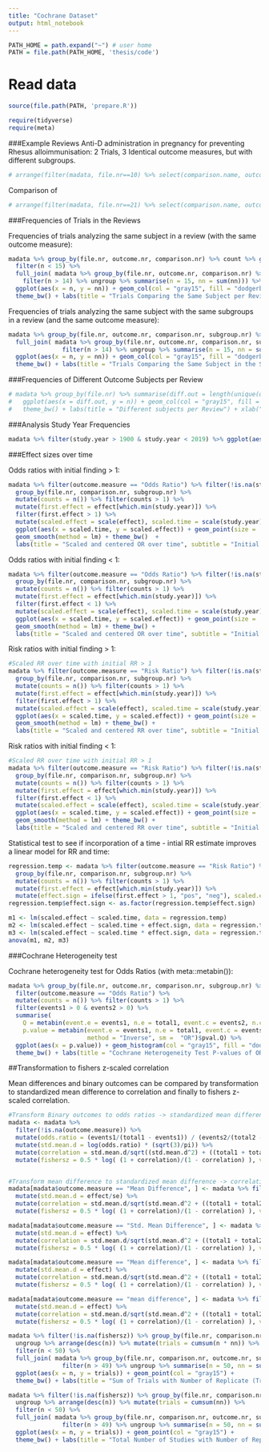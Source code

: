 ```yaml
---
title: "Cochrane Dataset"
output: html_notebook
---
```


```r
PATH_HOME = path.expand("~") # user home
PATH = file.path(PATH_HOME, 'thesis/code')
```

# Read data
```r
source(file.path(PATH, 'prepare.R'))
```

```r
require(tidyverse)
require(meta)
```

###Example Reviews
Anti-D administration in pregnancy for preventing Rhesus alloimmunisation: 2 Trials, 3 Identical outcome measures, but with different subgroups.

```r
# arrange(filter(madata, file.nr==10) %>% select(comparison.name, outcome.name, outcome.measure, subgroup.name, study.name), study.name)
```

Comparison of 

```r
# arrange(filter(madata, file.nr==21) %>% select(comparison.name, outcome.name, outcome.measure, subgroup.name, study.name), study.name)
```

###Frequencies of Trials in the Reviews

Frequencies of trials analyzing the same subject in a review (with the same outcome measure):

```r
madata %>% group_by(file.nr, outcome.nr, comparison.nr) %>% count %>% group_by(n) %>% count %>% 
  filter(n < 15) %>% 
  full_join( madata %>% group_by(file.nr, outcome.nr, comparison.nr) %>% count %>% group_by(n) %>% count %>% 
    filter(n > 14) %>% ungroup %>% summarise(n = 15, nn = sum(nn))) %>%  
  ggplot(aes(x = n, y = nn)) + geom_col(col = "gray15", fill = "dodgerblue") +
  theme_bw() + labs(title = "Trials Comparing the Same Subject per Review") + ylab("Trials")
```

Frequencies of trials analyzing the same subject with the same subgroups in a review (and the same outcome measure):

```r
madata %>% group_by(file.nr, outcome.nr, comparison.nr, subgroup.nr) %>% count %>% group_by(n) %>% count %>% filter(n < 15) %>% 
  full_join( madata %>% group_by(file.nr, outcome.nr, comparison.nr, subgroup.nr) %>% count %>% group_by(n) %>% count %>% 
               filter(n > 14) %>% ungroup %>% summarise(n = 15, nn = sum(nn))) %>%  
  ggplot(aes(x = n, y = nn)) + geom_col(col = "gray15", fill = "dodgerblue") +
  theme_bw() + labs(title = "Trials Comparing the Same Subject in the Same Subgroups per Review") +  ylab ("Trials")
```

###Frequencies of Different Outcome Subjects per Review

```r
# madata %>% group_by(file.nr) %>% summarise(diff.out = length(unique(outcome.name))) %>% count(diff.out) %>%  
#   ggplot(aes(x = diff.out, y = n)) + geom_col(col = "gray15", fill = "dodgerblue") +
#   theme_bw() + labs(title = "Different subjects per Review") + xlab("study subjects per review")
```

###Analysis Study Year Frequencies

```r
madata %>% filter(study.year > 1900 & study.year < 2019) %>% ggplot(aes(x = study.year)) + geom_histogram(col = "gray15", fill = "dodgerblue") + theme_bw() + labs(title = "Study years of analyses")
```


###Effect sizes over time

Odds ratios with initial finding > 1:

```r
madata %>% filter(outcome.measure == "Odds Ratio") %>% filter(!is.na(study.year)) %>% 
  group_by(file.nr, comparison.nr, subgroup.nr) %>% 
  mutate(counts = n()) %>% filter(counts > 1) %>% 
  mutate(first.effect = effect[which.min(study.year)]) %>% 
  filter(first.effect > 1) %>% 
  mutate(scaled.effect = scale(effect), scaled.time = scale(study.year)) %>% 
  ggplot(aes(x = scaled.time, y = scaled.effect)) + geom_point(size = .5, alpha = 0.2)  + 
  geom_smooth(method = lm) + theme_bw()  + 
  labs(title = "Scaled and centered OR over time", subtitle = "Initial finding > 1") + ylab("Odds Ratio")  + ylab("Time")
```

Odds ratios with initial finding < 1:

```r
madata %>% filter(outcome.measure == "Odds Ratio") %>% filter(!is.na(study.year)) %>% 
  group_by(file.nr, comparison.nr, subgroup.nr) %>% 
  mutate(counts = n()) %>% filter(counts > 1) %>% 
  mutate(first.effect = effect[which.min(study.year)]) %>% 
  filter(first.effect < 1) %>% 
  mutate(scaled.effect = scale(effect), scaled.time = scale(study.year)) %>% 
  ggplot(aes(x = scaled.time, y = scaled.effect)) + geom_point(size = .35, alpha = 0.1)  + 
  geom_smooth(method = lm) + theme_bw() + 
  labs(title = "Scaled and centered OR over time", subtitle = "Initial finding < 1") + ylab("Odds Ratio")  + ylab("Time")
```

Risk ratios with initial finding > 1:

```r
#Scaled RR over time with initial RR > 1
madata %>% filter(outcome.measure == "Risk Ratio") %>% filter(!is.na(study.year)) %>% 
  group_by(file.nr, comparison.nr, subgroup.nr) %>% 
  mutate(counts = n()) %>% filter(counts > 1) %>% 
  mutate(first.effect = effect[which.min(study.year)]) %>% 
  filter(first.effect > 1) %>% 
  mutate(scaled.effect = scale(effect), scaled.time = scale(study.year)) %>% 
  ggplot(aes(x = scaled.time, y = scaled.effect)) + geom_point(size = .25, alpha = 0.025)  + 
  geom_smooth(method = lm) + theme_bw() + 
  labs(title = "Scaled and centered RR over time", subtitle = "Initial finding > 1") + ylab("Risk Ratio")  + xlab("Time") + xlim(c(-4,4)) + ylim(c(-5,7))
```

Risk ratios with initial finding < 1:

```r
#Scaled RR over time with initial RR > 1
madata %>% filter(outcome.measure == "Risk Ratio") %>% filter(!is.na(study.year)) %>% 
  group_by(file.nr, comparison.nr, subgroup.nr) %>% 
  mutate(counts = n()) %>% filter(counts > 1) %>% 
  mutate(first.effect = effect[which.min(study.year)]) %>% 
  filter(first.effect < 1) %>% 
  mutate(scaled.effect = scale(effect), scaled.time = scale(study.year)) %>% 
  ggplot(aes(x = scaled.time, y = scaled.effect)) + geom_point(size = .2, alpha = 0.025)  + 
  geom_smooth(method = lm) + theme_bw() + 
  labs(title = "Scaled and centered RR over time", subtitle = "Initial finding < 1") + ylab("Risk Ratio")  + ylab("Time") + xlim(c(-5,5)) + ylim(c(-5, 10))
```

Statistical test to see if incorporation of a time - intial RR estimate improves a linear model for RR and time:

```r
regression.temp <- madata %>% filter(outcome.measure == "Risk Ratio") %>% filter(!is.na(study.year)) %>% 
  group_by(file.nr, comparison.nr, subgroup.nr) %>% 
  mutate(counts = n()) %>% filter(counts > 1) %>% 
  mutate(first.effect = effect[which.min(study.year)]) %>% 
  mutate(effect.sign = ifelse(first.effect > 1, "pos", "neg"), scaled.effect = scale(effect), scaled.time = scale(study.year))
regression.temp$effect.sign <- as.factor(regression.temp$effect.sign)

m1 <- lm(scaled.effect ~ scaled.time, data = regression.temp)
m2 <- lm(scaled.effect ~ scaled.time + effect.sign, data = regression.temp)
m3 <- lm(scaled.effect ~ scaled.time * effect.sign, data = regression.temp)
anova(m1, m2, m3)
```

###Cochrane Heterogeneity test

Cochrane heterogeneity test for Odds Ratios (with meta::metabin()):

```r
madata %>% group_by(file.nr, outcome.nr, comparison.nr, subgroup.nr) %>% 
  filter(outcome.measure == "Odds Ratio") %>% 
  mutate(counts = n()) %>% filter(counts > 1) %>%
  filter(events1 > 0 & events2 > 0) %>% 
  summarise(
    Q = metabin(event.e = events1, n.e = total1, event.c = events2, n.c = total2, studlab = study.name, method = "Inverse", sm = "OR")$Q,
    p.value = metabin(event.e = events1, n.e = total1, event.c = events2, n.c = total2, studlab = study.name, 
                      method = "Inverse", sm =  "OR")$pval.Q) %>% 
  ggplot(aes(x = p.value)) + geom_histogram(col = "gray15", fill = "dodgerblue") +
  theme_bw() + labs(title = "Cochrane Heterogeneity Test P-values of ORs")
```



##Transformation to fishers z-scaled correlation

Mean differences and binary outcomes can be compared by transformation to standardized mean difference to correlation and finally to fishers z-scaled correlation.

```r
#Transform Binary outcomes to odds ratios -> standardized mean difference -> correlation -> fisher scala correlation
madata <- madata %>% 
  filter(!is.na(outcome.measure)) %>% 
  mutate(odds.ratio = (events1/(total1 - events1)) / (events2/(total2 - events2))) %>% 
  mutate(std.mean.d = log(odds.ratio) * (sqrt(3)/pi)) %>% 
  mutate(correlation = std.mean.d/sqrt((std.mean.d^2) + ((total1 + total2)^2)/(total2*total1))) %>% 
  mutate(fishersz = 0.5 * log( (1 + correlation)/(1 - correlation) ), variance = 1/(total1 + total2 - 3))


#Transform mean difference to standardized mean difference -> correlation -> fisher scala correlation
madata[madata$outcome.measure == "Mean Difference", ] <- madata %>% filter(outcome.measure == "Mean Difference") %>% 
  mutate(std.mean.d = effect/se) %>% 
  mutate(correlation = std.mean.d/sqrt(std.mean.d^2 + ((total1 + total2)^2)/(total2*total1))) %>% 
  mutate(fishersz = 0.5 * log( (1 + correlation)/(1 - correlation) ), variance = 1/(total1 + total2 - 3))

madata[madata$outcome.measure == "Std. Mean Difference", ] <- madata %>% filter(outcome.measure == "Std. Mean Difference") %>% 
  mutate(std.mean.d = effect) %>% 
  mutate(correlation = std.mean.d/sqrt(std.mean.d^2 + ((total1 + total2)^2)/(total2*total1))) %>% 
  mutate(fishersz = 0.5 * log( (1 + correlation)/(1 - correlation) ), variance = 1/(total1 + total2 - 3))

madata[madata$outcome.measure == "Mean difference", ] <- madata %>% filter(outcome.measure == "Mean difference") %>% 
  mutate(std.mean.d = effect) %>% 
  mutate(correlation = std.mean.d/sqrt(std.mean.d^2 + ((total1 + total2)^2)/(total2*total1))) %>% 
  mutate(fishersz = 0.5 * log( (1 + correlation)/(1 - correlation) ), variance = 1/(total1 + total2 - 3))

madata[madata$outcome.measure == "mean difference", ] <- madata %>% filter(outcome.measure == "mean difference") %>% 
  mutate(std.mean.d = effect) %>% 
  mutate(correlation = std.mean.d/sqrt(std.mean.d^2 + ((total1 + total2)^2)/(total2*total1))) %>% 
  mutate(fishersz = 0.5 * log( (1 + correlation)/(1 - correlation) ), variance = 1/(total1 + total2 - 3))
```





```r
madata %>% filter(!is.na(fishersz)) %>% group_by(file.nr, comparison.nr, outcome.nr, subgroup.nr) %>% count %>% group_by(n) %>% count %>%
  ungroup %>% arrange(desc(n)) %>% mutate(trials = cumsum(n * nn)) %>% 
  filter(n < 50) %>% 
  full_join( madata %>% group_by(file.nr, comparison.nr, outcome.nr, subgroup.nr) %>% count %>% group_by(n) %>% count %>% 
               filter(n > 49) %>% ungroup %>% summarise(n = 50, nn = sum(nn))) %>%  
  ggplot(aes(x = n, y = trials)) + geom_point(col = "gray15") + 
  theme_bw() + labs(title = "Sum of Trials with Number of Replicate (Trials) >= n") + ylab("Number of trials") + xlab("n, number of replicates")
```

```r
madata %>% filter(!is.na(fishersz)) %>% group_by(file.nr, comparison.nr, outcome.nr, subgroup.nr) %>% count %>% group_by(n) %>% count %>%
  ungroup %>% arrange(desc(n)) %>% mutate(trials = cumsum(nn)) %>% 
  filter(n < 50) %>% 
  full_join( madata %>% group_by(file.nr, comparison.nr, outcome.nr, subgroup.nr) %>% count %>% group_by(n) %>% count %>% 
               filter(n > 49) %>% ungroup %>% summarise(n = 50, nn = sum(nn))) %>%  
  ggplot(aes(x = n, y = trials)) + geom_point(col = "gray15") + 
  theme_bw() + labs(title = "Total Number of Studies with Number of Replicate (Trials) >= n") + ylab("Number of Studies") + xlab("n, number of replicates")
```
